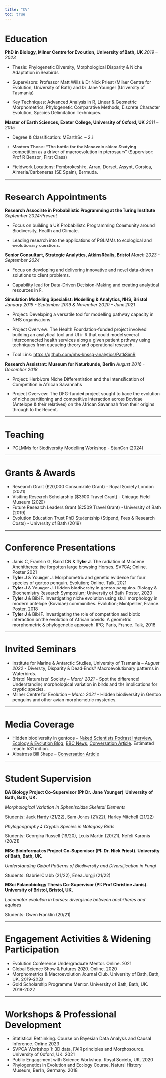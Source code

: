 ```yaml
---
title: "CV"
toc: true
---
```


# Education

**PhD in Biology, Milner Centre for Evolution, University of Bath, UK** *2019 – 2023*

-   Thesis: Phylogenetic Diversity, Morphological Disparity & Niche Adaptation in Seabirds

-   Supervisors: Professor Matt Wills & Dr Nick Priest (Milner Centre for Evolution, University of Bath) and Dr Jane Younger (University of Tasmania)

-   Key Techniques: Advanced Analysis in R, Linear & Geometric Morphometrics, Phylogenetic Comparative Methods, Discrete Character Evolution, Species Delimitation Techniques.

**Master of Earth Sciences, Exeter College, University of Oxford, UK** *2011 – 2015*

-   Degree & Classification: MEarthSci – 2.i

-   Masters Thesis: “The battle for the Mesozoic skies: Studying competition as a driver of macroevolution in pterosaurs” (Supervisor: Prof R Benson, First Class)

-   Fieldwork Locations: Pembrokeshire, Arran, Dorset, Assynt, Corsica, Almeria/Carboneras (SE Spain), Bermuda.

------------------------------------------------------------------------

# Research Appointments

**Research Associate in Probabilistic Programming at the Turing Institute** *September 2024-Present*

-   Focus on building a UK Probabilistic Programming Community around Biodiversity, Health and Climate.

-   Leading research into the applications of PGLMMs to ecological and evolutionary questions.

**Senior Consultant, Strategic Analytics, AtkinsRèalis, Bristol** *March 2023 - September 2024*

-   Focus on developing and delivering innovative and novel data-driven solutions to client problems.

-   Capability lead for Data-Driven Decision-Making and creating analytical resources in R.

**Simulation Modelling Specialist: Modelling & Analytics, NHS, Bristol** *January 2019 - September 2019 & November 2020 – June 2021*

-   Project: Developing a versatile tool for modelling pathway capacity in NHS organisations

-   Project Overview: The Health Foundation-funded project involved building an analytical tool and UI in R that could model several interconnected health services along a given patient pathway using techniques from queueing theory and operational research.

-   Tool Link: <https://github.com/nhs-bnssg-analytics/PathSimR>

**Research Assistant: Museum fur Naturkunde, Berlin** *August 2016 - December 2018*

-   Project: Herbivore Niche Differentiation and the Intensification of Competition in African Savannahs

-   Project Overview: The DFG-funded project sought to trace the evolution of niche partitioning and competitive interaction across Bovidae (Antelope & their relatives) on the African Savannah from their origins through to the Recent.

------------------------------------------------------------------------

# Teaching

-   PGLMMs for Biodiversity Modelling Workshop - StanCon (2024)


------------------------------------------------------------------------

# Grants & Awards

-   Research Grant (£20,000 Consumable Grant) - Royal Society London (2021)
-   Visiting Research Scholarship (\$3900 Travel Grant) - Chicago Field Museum (2020)
-   Future Research Leaders Grant (£2509 Travel Grant) - University of Bath (2019)
-   Evolution Education Trust PhD Studentship (Stipend, Fees & Research Costs) - University of Bath (2019)

------------------------------------------------------------------------

# Conference Presentations

-   Janis C, Franklin G, Baird CN & **Tyler J**. The radiation of Miocene Anchitheres: the forgotten large browsing Horses. SVPCA; Online. Poster 2021
-   **Tyler J** & Younger J. Morphometric and genetic evidence for four species of gentoo penguin. Evolution; Online. Talk, 2021
-   **Tyler J** & Younger J. Hidden biodiversity in gentoo penguins. Biology & Biochemistry Research Symposium; University of Bath. Poster, 2020
-   **Tyler J** & Bibi F. Investigating niche evolution using skull morphology in modern antelope (Bovidae) communities. Evolution; Montpellier, France. Poster, 2018
-   **Tyler J** & Bibi F. Investigating the role of competition and biotic interaction on the evolution of African bovids: A geometric morphometric & phylogenetic approach. IPC; Paris, France. Talk, 2018

------------------------------------------------------------------------

# Invited Seminars

-   Institute for Marine & Antarctic Studies, University of Tasmania – *August 2022* - Diversity, Disparity & Dead-Ends? Macroevolutionary patterns in Waterbirds.
-   Bristol Naturalists’ Society – *March 2021* - Spot the difference! Understanding morphological variation in birds and the implications for cryptic species.
-   Milner Centre for Evolution – *March 2021* – Hidden biodiversity in Gentoo penguins and other avian morphometric mysteries.

------------------------------------------------------------------------

# Media Coverage

-   Hidden biodiversity in gentoos – [Naked Scientists Podcast Interview](https://www.thenakedscientists.com/articles/interviews/gentoo-penguins-three-hidden-species-discovered), [Ecology & Evolution Blog](https://ecologyandevolutionblog.wordpress.com/2020/11/06/hidden-biodiversity-in-gentoo-penguins/), [BBC News](https://www.bbc.co.uk/news/science-environment-54817124#:~:text=Scientists%20are%20calling%20for%20a,told%20apart%20by%20their%20DNA.), [Conversation Article](https://theconversation.com/how-we-discovered-three-new-species-of-penguin-in-the-southern-ocean-149325). Estimated reach: 531 million.
-   Albatross Bill Shape – [Conversation Article](https://theconversation.com/thick-ones-pointy-ones-how-albatross-beaks-evolved-to-match-their-prey-211461)

------------------------------------------------------------------------

# Student Supervision

**BA Biology Project Co-Supervisor (PI: Dr. Jane Younger). University of Bath, Bath, UK.**

*Morphological Variation in Spheniscidae Skeletal Elements*

Students: Jack Hardy (21/22), Sam Jones (21/22), Harley Mitchell (21/22)

*Phylogeography & Cryptic Species in Malagasy Birds*

Students: Georgina Russell (19/20), Louis Martin (20/21), Nefeli Karonis (20/21)

**MSc Bioinformatics Project Co-Supervisor (PI: Dr. Nick Priest). University of Bath, Bath, UK.**

*Understanding Global Patterns of Biodiversity and Diversification in Fungi*

Students: Gabriel Crabb (21/22), Enea Jorgji (21/22)

**MSci Palaeobiology Thesis Co-Supervisor (PI: Prof Christine Janis). University of Bristol, Bristol, UK.**

*Locomotor evolution in horses: divergence between anchitheres and equines*

Students: Gwen Franklin (20/21)

------------------------------------------------------------------------

# Engagement Activities & Widening Participation

-   Evolution Conference Undergraduate Mentor. Online. 2021
-   Global Science Show & Futures 2020. Online. 2020
-   Morphometrics & Macroevolution Journal Club. University of Bath, Bath, UK. 2019-2023
-   Gold Scholarship Programme Mentor. University of Bath, Bath, UK. 2019-2022

------------------------------------------------------------------------

# Workshops & Professional Development

-   Statistical Rethinking. Course on Bayesian Data Analysis and Causal Inference. Online 2023
-   SVPCA Workshop 1: 3D data, FAIR principles and Morphosource. University of Oxford, UK. 2021
-   Public Engagement with Science Workshop. Royal Society, UK. 2020
-   Phylogenetics in Evolution and Ecology Course. Natural History Museum, Berlin, Germany. 2018
